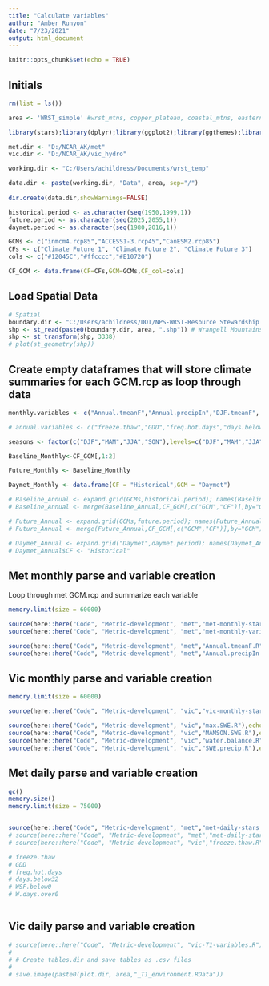 ```yaml
---
title: "Calculate variables"
author: "Amber Runyon"
date: "7/23/2021"
output: html_document
---
```


```r
knitr::opts_chunk$set(echo = TRUE)

```

## Initials

```r

rm(list = ls())

area <- 'WRST_simple' #wrst_mtns, copper_plateau, coastal_mtns, eastern_coast, WRST_simple

library(stars);library(dplyr);library(ggplot2);library(ggthemes);library(viridis);library(here);library(ggrepel);library(rlang);library(ggbiplot);library(units)

met.dir <- "D:/NCAR_AK/met" 
vic.dir <- "D:/NCAR_AK/vic_hydro"

working.dir <- "C:/Users/achildress/Documents/wrst_temp"

data.dir <- paste(working.dir, "Data", area, sep="/")
  
dir.create(data.dir,showWarnings=FALSE)

historical.period <- as.character(seq(1950,1999,1))
future.period <- as.character(seq(2025,2055,1))
daymet.period <- as.character(seq(1980,2016,1))

GCMs <- c("inmcm4.rcp85","ACCESS1-3.rcp45","CanESM2.rcp85")
CFs <- c("Climate Future 1", "Climate Future 2", "Climate Future 3")
cols <- c("#12045C","#ffcccc","#E10720")

CF_GCM <- data.frame(CF=CFs,GCM=GCMs,CF_col=cols)


```

## Load Spatial Data

```r

# Spatial
boundary.dir <- "C:/Users/achildress/DOI/NPS-WRST-Resource Stewardship Strategy - Climate/Climate futures development/Data/Boundary_shapefiles/"
shp <- st_read(paste0(boundary.dir, area, ".shp")) # Wrangell Mountains
shp <- st_transform(shp, 3338)
# plot(st_geometry(shp))


```

## Create empty dataframes that will store climate summaries for each GCM.rcp as loop through data

```r

monthly.variables <- c("Annual.tmeanF","Annual.precipIn","DJF.tmeanF", "MAM.tmeanF", "JJA.tmeanF", "SON.tmeanF","DJF.tmaxF", "MAM.tmaxF", "JJA.tmaxF", "SON.tmaxF","DJF.tminF", "MAM.tminF", "JJA.tminF", "SON.tminF", "DJF.precipIn", "MAM.precipIn", "JJA.precipIn","SON.precipIn")

# annual.variables <- c("freeze.thaw","GDD","freq.hot.days","days.below32","days.below0","WSF,below0","W.days.over0","precip.over99","max.SWE","MAMSON.SWE","SWE.precip","water.balance","max.runoff","mean.soil.moisture","yday.SWE0","mean.soil.temp")

seasons <- factor(c("DJF","MAM","JJA","SON"),levels=c("DJF","MAM","JJA","SON"))

Baseline_Monthly<-CF_GCM[,1:2]

Future_Monthly <- Baseline_Monthly

Daymet_Monthly <- data.frame(CF = "Historical",GCM = "Daymet")

# Baseline_Annual <- expand.grid(GCMs,historical.period); names(Baseline_Annual) <- c("GCM","Year")
# Baseline_Annual <- merge(Baseline_Annual,CF_GCM[,c("GCM","CF")],by="GCM")

# Future_Annual <- expand.grid(GCMs,future.period); names(Future_Annual) <- c("GCM","Year")
# Future_Annual <- merge(Future_Annual,CF_GCM[,c("GCM","CF")],by="GCM")

# Daymet_Annual <- expand.grid("Daymet",daymet.period); names(Daymet_Annual) <- c("GCM","Year")
# Daymet_Annual$CF <- "Historical"

```

## Met monthly parse and variable creation
Loop through met GCM.rcp and summarize each variable

```r
memory.limit(size = 60000)

source(here::here("Code", "Metric-development", "met","met-monthly-stars.R"),echo = FALSE) 
source(here::here("Code", "Metric-development", "met","met-monthly-variables.R"),echo = FALSE)

source(here::here("Code", "Metric-development", "met","Annual.tmeanF.R"),echo = FALSE) 
source(here::here("Code", "Metric-development", "met","Annual.precipIn.R"),echo = FALSE) 

```

## Vic monthly parse and variable creation

```r
memory.limit(size = 60000)

source(here::here("Code", "Metric-development", "vic","vic-monthly-stars.R"),echo = FALSE) 

source(here::here("Code", "Metric-development", "vic","max.SWE.R"),echo = FALSE) 
source(here::here("Code", "Metric-development", "vic","MAMSON.SWE.R"),echo = FALSE) 
source(here::here("Code", "Metric-development", "vic","water.balance.R"),echo = FALSE)
source(here::here("Code", "Metric-development", "vic","SWE.precip.R"),echo = FALSE)


```

## Met daily parse and variable creation

```r
gc()
memory.size()
memory.limit(size = 75000)


source(here::here("Code", "Metric-development", "met","met-daily-stars_by_year.R"),echo = FALSE) 
# source(here::here("Code", "Metric-development", "met","met-daily-stars.R"),echo = FALSE) 
# source(here::here("Code", "Metric-development", "vic","freeze.thaw.R"),echo = FALSE)

# freeze.thaw
# GDD
# freq.hot.days
# days.below32
# WSF.below0
# W.days.over0



```

## Vic daily parse and variable creation

```r

# source(here::here("Code", "Metric-development", "vic-T1-variables.R"),echo = FALSE) 
# 
# # Create tables.dir and save tables as .csv files
# 
# save.image(paste0(plot.dir, area,"_T1_environment.RData"))

```
